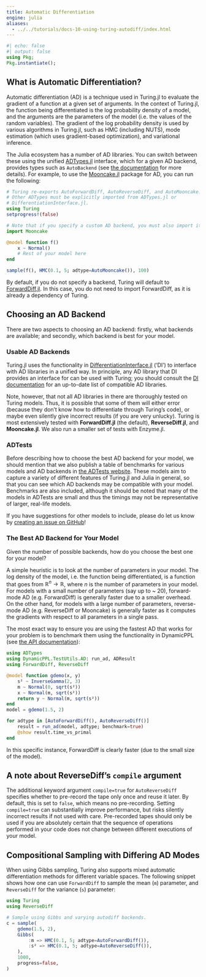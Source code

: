 ```yaml
---
title: Automatic Differentiation
engine: julia
aliases:
  - ../../tutorials/docs-10-using-turing-autodiff/index.html
---
```


```julia
#| echo: false
#| output: false
using Pkg;
Pkg.instantiate();
```

## What is Automatic Differentiation?

Automatic differentiation (AD) is a technique used in Turing.jl to evaluate the gradient of a function at a given set of arguments.
In the context of Turing.jl, the function being differentiated is the log probability density of a model, and the arguments are the parameters of the model (i.e. the values of the random variables).
The gradient of the log probability density is used by various algorithms in Turing.jl, such as HMC (including NUTS), mode estimation (which uses gradient-based optimization), and variational inference.

The Julia ecosystem has a number of AD libraries.
You can switch between these using the unified [ADTypes.jl](https://github.com/SciML/ADTypes.jl/) interface, which for a given AD backend, provides types such as `AutoBackend` (see [the documentation](https://docs.sciml.ai/ADTypes/stable/) for more details).
For example, to use the [Mooncake.jl](https://github.com/compintell/Mooncake.jl) package for AD, you can run the following:

```julia
# Turing re-exports AutoForwardDiff, AutoReverseDiff, and AutoMooncake.
# Other ADTypes must be explicitly imported from ADTypes.jl or
# DifferentiationInterface.jl.
using Turing
setprogress!(false)

# Note that if you specify a custom AD backend, you must also import it.
import Mooncake

@model function f()
    x ~ Normal()
    # Rest of your model here
end

sample(f(), HMC(0.1, 5; adtype=AutoMooncake()), 100)
```

By default, if you do not specify a backend, Turing will default to [ForwardDiff.jl](https://github.com/JuliaDiff/ForwardDiff.jl).
In this case, you do not need to import ForwardDiff, as it is already a dependency of Turing.

## Choosing an AD Backend

There are two aspects to choosing an AD backend: firstly, what backends are available; and secondly, which backend is best for your model.

### Usable AD Backends

Turing.jl uses the functionality in [DifferentiationInterface.jl](https://github.com/JuliaDiff/DifferentiationInterface.jl) ('DI') to interface with AD libraries in a unified way.
In principle, any AD library that DI provides an interface for can be used with Turing; you should consult the [DI documentation](https://juliadiff.org/DifferentiationInterface.jl/DifferentiationInterface/stable/) for an up-to-date list of compatible AD libraries.

Note, however, that not all AD libraries in there are thoroughly tested on Turing models.
Thus, it is possible that some of them will either error (because they don't know how to differentiate through Turing's code), or maybe even silently give incorrect results (if you are very unlucky).
Turing is most extensively tested with **ForwardDiff.jl** (the default), **ReverseDiff.jl**, and **Mooncake.jl**.
We also run a smaller set of tests with Enzyme.jl.

### ADTests

Before describing how to choose the best AD backend for your model, we should mention that we also publish a table of benchmarks for various models and AD backends in [the ADTests website](https://turinglang.org/ADTests/).
These models aim to capture a variety of different features of Turing.jl and Julia in general, so that you can see which AD backends may be compatible with your model.
Benchmarks are also included, although it should be noted that many of the models in ADTests are small and thus the timings may not be representative of larger, real-life models.

If you have suggestions for other models to include, please do let us know by [creating an issue on GitHub](https://github.com/TuringLang/ADTests/issues/new)!

### The Best AD Backend for Your Model

Given the number of possible backends, how do you choose the best one for your model?

A simple heuristic is to look at the number of parameters in your model.
The log density of the model, i.e. the function being differentiated, is a function that goes from $\mathbb{R}^n \to \mathbb{R}$, where $n$ is the number of parameters in your model.
For models with a small number of parameters (say up to ~ 20), forward-mode AD (e.g. ForwardDiff) is generally faster due to a smaller overhead.
On the other hand, for models with a large number of parameters, reverse-mode AD (e.g. ReverseDiff or Mooncake) is generally faster as it computes the gradients with respect to all parameters in a single pass.

The most exact way to ensure you are using the fastest AD that works for your problem is to benchmark them using the functionality in DynamicPPL (see [the API documentation](https://turinglang.org/DynamicPPL.jl/stable/api/#AD-testing-and-benchmarking-utilities)):

```julia
using ADTypes
using DynamicPPL.TestUtils.AD: run_ad, ADResult
using ForwardDiff, ReverseDiff

@model function gdemo(x, y)
    s² ~ InverseGamma(2, 3)
    m ~ Normal(0, sqrt(s²))
    x ~ Normal(m, sqrt(s²))
    return y ~ Normal(m, sqrt(s²))
end
model = gdemo(1.5, 2)

for adtype in [AutoForwardDiff(), AutoReverseDiff()]
    result = run_ad(model, adtype; benchmark=true)
    @show result.time_vs_primal
end
```

In this specific instance, ForwardDiff is clearly faster (due to the small size of the model).

::: {.callout-note}
## A note about ReverseDiff's `compile` argument

The additional keyword argument `compile=true` for `AutoReverseDiff` specifies whether to pre-record the tape only once and reuse it later.
By default, this is set to `false`, which means no pre-recording.
Setting `compile=true` can substantially improve performance, but risks silently incorrect results if not used with care.
Pre-recorded tapes should only be used if you are absolutely certain that the sequence of operations performed in your code does not change between different executions of your model.
:::

## Compositional Sampling with Differing AD Modes

When using Gibbs sampling, Turing also supports mixed automatic differentiation methods for different variable spaces.
The following snippet shows how one can use `ForwardDiff` to sample the mean (`m`) parameter, and `ReverseDiff` for the variance (`s`) parameter:

```julia
using Turing
using ReverseDiff

# Sample using Gibbs and varying autodiff backends.
c = sample(
    gdemo(1.5, 2),
    Gibbs(
        :m => HMC(0.1, 5; adtype=AutoForwardDiff()),
        :s² => HMC(0.1, 5; adtype=AutoReverseDiff()),
    ),
    1000,
    progress=false,
)
```
